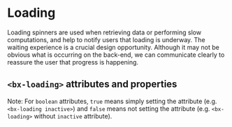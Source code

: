 
# Loading

Loading spinners are used when retrieving data or performing slow computations, and help to notify users that loading is underway.
The waiting experience is a crucial design opportunity.
Although it may not be obvious what is occurring on the back-end, we can communicate clearly to reassure the user that progress is happening.

<Preview withToolbar>
  <Story id="loading--default-story" height="320px" />
</Preview>

## `<bx-loading>` attributes and properties

Note: For `boolean` attributes, `true` means simply setting the attribute (e.g. `<bx-loading inactive>`) and `false` means not setting the attribute (e.g. `<bx-loading>` without `inactive` attribute).

<Props of="bx-loading" />
